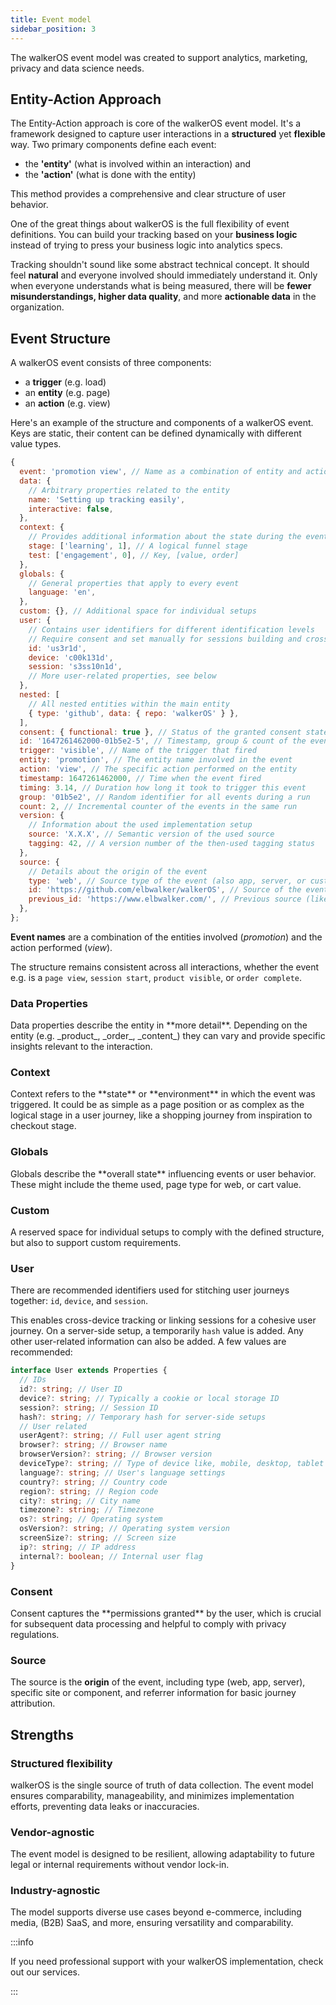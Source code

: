 ```yaml
---
title: Event model
sidebar_position: 3
---
```



The walkerOS event model was created to support analytics, marketing, privacy
and data science needs.

## Entity-Action Approach

The Entity-Action approach is core of the walkerOS event model. It's a framework
designed to capture user interactions in a **structured** yet **flexible** way.
Two primary components define each event:

- the **'entity'** (what is involved within an interaction) and
- the **'action'** (what is done with the entity)

This method provides a comprehensive and clear structure of user behavior.

One of the great things about walkerOS is the full flexibility of event
definitions. You can build your tracking based on your **business logic**
instead of trying to press your business logic into analytics specs.

Tracking shouldn't sound like some abstract technical concept. It should feel
**natural** and everyone involved should immediately understand it. Only when
everyone understands what is being measured, there will be **fewer
misunderstandings, higher data quality**, and more **actionable data** in the
organization.

## Event Structure

A walkerOS event consists of three components:

- a **trigger** (e.g. load)
- an **entity** (e.g. page)
- an **action** (e.g. view)

Here's an example of the structure and components of a walkerOS event. Keys are
static, their content can be defined dynamically with different value types.

```js
{
  event: 'promotion view', // Name as a combination of entity and action
  data: {
    // Arbitrary properties related to the entity
    name: 'Setting up tracking easily',
    interactive: false,
  },
  context: {
    // Provides additional information about the state during the event
    stage: ['learning', 1], // A logical funnel stage
    test: ['engagement', 0], // Key, [value, order]
  },
  globals: {
    // General properties that apply to every event
    language: 'en',
  },
  custom: {}, // Additional space for individual setups
  user: {
    // Contains user identifiers for different identification levels
    // Require consent and set manually for sessions building and cross-device
    id: 'us3r1d',
    device: 'c00k131d',
    session: 's3ss10n1d',
    // More user-related properties, see below
  },
  nested: [
    // All nested entities within the main entity
    { type: 'github', data: { repo: 'walkerOS' } },
  ],
  consent: { functional: true }, // Status of the granted consent state(s)
  id: '1647261462000-01b5e2-5', // Timestamp, group & count of the event
  trigger: 'visible', // Name of the trigger that fired
  entity: 'promotion', // The entity name involved in the event
  action: 'view', // The specific action performed on the entity
  timestamp: 1647261462000, // Time when the event fired
  timing: 3.14, // Duration how long it took to trigger this event
  group: '01b5e2', // Random identifier for all events during a run
  count: 2, // Incremental counter of the events in the same run
  version: {
    // Information about the used implementation setup
    source: 'X.X.X', // Semantic version of the used source
    tagging: 42, // A version number of the then-used tagging status
  },
  source: {
    // Details about the origin of the event
    type: 'web', // Source type of the event (also app, server, or custom one)
    id: 'https://github.com/elbwalker/walkerOS', // Source of the event's origin
    previous_id: 'https://www.elbwalker.com/', // Previous source (like referrer)
  },
};

```

**Event names** are a combination of the entities involved (_promotion_) and the
action performed (_view_).

The structure remains consistent across all interactions, whether the event e.g.
is a `page view`, `session start`, `product visible`, or `order complete`.

### Data Properties

<Link to="/docs/sources/walkerjs/tagging#data">Data properties</Link>
describe the entity in **more detail**. Depending on the entity (e.g. _product_,
_order_, _content_) they can vary and provide specific insights relevant to the interaction.

### Context

<Link to="/docs/sources/walkerjs/tagging#context">Context</Link> refers to the **state**
or **environment** in which the event was triggered. It could be as simple as a page
position or as complex as the logical stage in a user journey, like a shopping journey
from inspiration to checkout stage.

### Globals

<Link to="/docs/sources/walkerjs/tagging#globals">Globals</Link> describe the **overall
state** influencing events or user behavior. These might include the theme used,
page type for web, or cart value.

### Custom

A reserved space for individual setups to comply with the defined structure, but
also to support custom requirements.

### User

There are recommended identifiers used
for&nbsp;<Link to="/docs/user_stitching">stitching user journeys</Link>
together: `id`, `device`, and `session`.

This enables cross-device tracking or linking sessions for a cohesive user
journey. On a server-side setup, a temporarily `hash` value is added. Any other
user-related information can also be added. A few values are recommended:

```ts
interface User extends Properties {
  // IDs
  id?: string; // User ID
  device?: string; // Typically a cookie or local storage ID
  session?: string; // Session ID
  hash?: string; // Temporary hash for server-side setups
  // User related
  userAgent?: string; // Full user agent string
  browser?: string; // Browser name
  browserVersion?: string; // Browser version
  deviceType?: string; // Type of device like, mobile, desktop, tablet
  language?: string; // User's language settings
  country?: string; // Country code
  region?: string; // Region code
  city?: string; // City name
  timezone?: string; // Timezone
  os?: string; // Operating system
  osVersion?: string; // Operating system version
  screenSize?: string; // Screen size
  ip?: string; // IP address
  internal?: boolean; // Internal user flag
}
```

### Consent

<Link to="/docs/consent_management/overview">Consent</Link> captures the **permissions
granted** by the user, which is crucial for subsequent data processing and helpful
to comply with privacy regulations.

### Source

The&nbsp;<Link to="/docs/sources/overview">source</Link> is the **origin** of
the event, including type (web, app, server), specific site or component, and
referrer information for basic journey attribution.

## Strengths

### Structured flexibility

walkerOS is the single source of truth of data collection. The event model
ensures comparability, manageability, and minimizes implementation efforts,
preventing data leaks or inaccuracies.

### Vendor-agnostic

The event model is designed to be resilient, allowing adaptability to future
legal or internal requirements without vendor lock-in.

### Industry-agnostic

The model supports diverse use cases beyond e-commerce, including media, (B2B)
SaaS, and more, ensuring versatility and comparability.

:::info

If you need professional support with your walkerOS implementation, check out
our&nbsp;<Link to="/services">services</Link>.

:::
